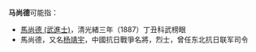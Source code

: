 '''马尚德'''可能指：
* [[馬尚德_(武進士)|馬尚德 (武進士)]]，清光緒三年（1887）丁丑科武榜眼
* 馬尚德，又名[[杨靖宇|杨靖宇]]，中國抗日戰爭名將，烈士，曾任东北抗日联军司令
{{Disambiguation|S|Cat=三字马姓人名消歧义}}